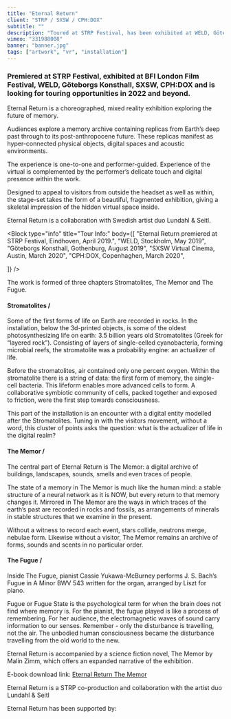 ```yaml
---
title: "Eternal Return"
client: "STRP / SXSW / CPH:DOX"
subtitle: ""
description: "Toured at STRP Festival, has been exhibited at WELD, Göteborgs Konsthall, SXSW, CPH:DOX  and is looking for touring opportunities in 2020 and 2021."
vimeo: "331988008"
banner: "banner.jpg"
tags: ["artwork", "vr", "installation"]
---
```



### Premiered at STRP Festival, exhibited at BFI London Film Festival, WELD, Göteborgs Konsthall, SXSW, CPH:DOX and is looking for touring opportunities in 2022 and beyond.

Eternal Return is a choreographed, mixed reality exhibition exploring the future of memory.

Audiences explore a memory archive containing replicas from Earth’s deep past through to its post-anthropocene future. These replicas manifest as hyper-connected physical objects, digital spaces and acoustic environments.

The experience is one-to-one and performer-guided. Experience of the virtual is complemented by the performer’s delicate touch and digital presence within the work.

Designed to appeal to visitors from outside the headset as well as within, the stage-set takes the form of a beautiful, fragmented exhibition, giving a skeletal impression of the hidden virtual space inside.

Eternal Return is a collaboration with Swedish artist duo Lundahl & Seitl.

<Block type="info" title="Tour Info:" body={[
"Eternal Return premiered at STRP Festival, Eindhoven, April 2019.",
"WELD, Stockholm, May 2019",
"Göteborgs Konsthall, Gothenburg, August 2019",
"SXSW Virtual Cinema, Austin, March 2020",
"CPH:DOX, Copenhaghen, March 2020",

]} />

<ImageMagic href="eternal-return-01.jpg" />

The work is formed of three chapters Stromatolites, The Memor and The Fugue.

#### Stromatolites /

<ImageMagic href="eternal-return-02.jpg" />
Some of the first forms of life on Earth are recorded in rocks. In the installation,
below the 3d-printed objects, is some of the oldest photosynthesizing life on earth:
3.5 billion years old Stromatolites (Greek for “layered rock”). Consisting of layers
of single-celled cyanobacteria, forming microbial reefs, the stromatolite was a probability
engine: an actualizer of life.

Before the stromatolites, air contained only one percent oxygen. Within the stromatolite there is a string of data: the first form of memory, the single-cell bacteria. This lifeform enables more advanced cells to form. A collaborative symbiotic community of cells, packed together and exposed to friction, were the first step towards consciousness.

This part of the installation is an encounter with a digital entity modelled after the Stromatolites. Tuning in with the visitors movement, without a word, this cluster of points asks the question: what is the actualizer of life in the digital realm?

#### The Memor /

<ImageMagic href="eternal-return-04.jpg" />
The central part of Eternal Return is The Memor: a digital archive of buildings,
landscapes, sounds, smells and even traces of people.

The state of a memory in The Memor is much like the human mind: a stable structure of a neural network as it is NOW, but every return to that memory changes it. Mirrored in The Memor are the ways in which traces of the earth’s past are recorded in rocks and fossils, as arrangements of minerals in stable structures that we examine in the present.

Without a witness to record each event, stars collide, neutrons merge, nebulae form. Likewise without a visitor, The Memor remains an archive of forms, sounds and scents in no particular order.

#### The Fugue /

<ImageMagic href="eternal-return-06.jpg" />
Inside The Fugue, pianist Cassie Yukawa-McBurney performs J. S. Bach’s Fugue in A
Minor BWV 543 written for the organ, arranged by Liszt for piano.

Fugue or Fugue State is the psychological term for when the brain does not find where memory is. For the pianist, the fugue played is like a process of remembering. For her audience, the electromagnetic waves of sound carry information to our senses. Remember - only the disturbance is travelling, not the air. The unbodied human consciousness became the disturbance travelling from the old world to the new.

Eternal Return is accompanied by a science fiction novel, The Memor by Malin Zimm, which offers an expanded narrative of the exhibition.

E-book download link: [Eternal Return The Memor](href="https://s3.eu-west-2.amazonaws.com/154-ls-eternalreturn/PROMO/Eternal_Return_The_Memor_TheBook.pdf")

Eternal Return is a STRP co-production and collaboration with the artist duo Lundahl & Seitl

Eternal Return has been supported by:

<div class="invert">
  <ImageMagic href="eternal-return-sponsorship-logos.jpg" />
</div>
